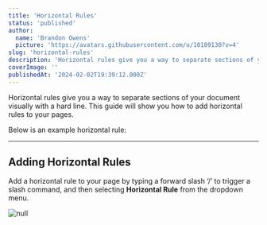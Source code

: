 ```yaml
---
title: 'Horizontal Rules'
status: 'published'
author:
  name: 'Brandon Owens'
  picture: 'https://avatars.githubusercontent.com/u/10189130?v=4'
slug: 'horizontal-rules'
description: 'Horizontal rules give you a way to separate sections of your document visually with a hard line. This guide will show you how to add Horizontal Rules to your pages.'
coverImage: ''
publishedAt: '2024-02-02T19:39:12.000Z'
---
```


Horizontal rules give you a way to separate sections of your document visually with a hard line. This guide will show you how to add horizontal rules to your pages.

Below is an example horizontal rule:

<div data-type="horizontalRule"><hr></div>

## Adding Horizontal Rules

Add a horizontal rule to your page by typing a forward slash ‘/’ to trigger a slash command, and then selecting **Horizontal Rule** from the dropdown menu.



<div class="my-8 shadow-xl"><img class="rounded-xl" src="/api/images/screenshot-2024-01-29-163638-kwOT.png" alt="null"></div>



